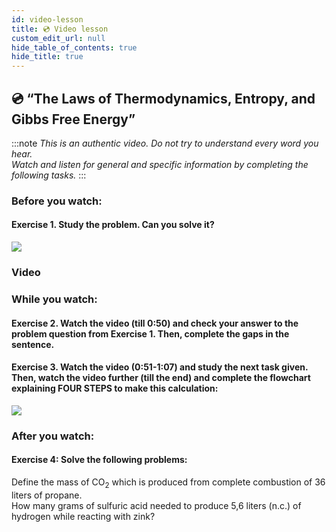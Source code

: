 ```yaml
---
id: video-lesson
title: 💿 Video lesson
custom_edit_url: null
hide_table_of_contents: true
hide_title: true
---
```



## 💿 “The Laws of Thermodynamics, Entropy, and Gibbs Free Energy”

:::note
_This is an authentic video. Do not try to understand every word you hear._  
_Watch and listen for general and specific information by completing the following tasks._
:::

### Before you watch:

#### Exercise 1. Study the problem. Can you solve it?

<img src={carbon} />

### Video

<Player url='https://youtu.be/6KRcO3e36ZU' />

### While you watch:

#### Exercise 2. Watch the video (till 0:50) and check your answer to the problem question from Exercise 1. Then, complete the gaps in the sentence.

<Frame src='https://learningapps.org/watch?v=p3j5omxw321' height='230px' />

#### Exercise 3. Watch the video (0:51-1:07) and study the next task given. Then, watch the video further (till the end) and complete the flowchart explaining FOUR STEPS to make this calculation:

<img src={steps} />

<Frame src='#' height='495px' />

### After you watch:

#### Exercise 4: Solve the following problems: 

Define the mass of CO<sub>2</sub> which is produced from complete combustion of 36 liters of propane.  
How many grams of sulfuric acid needed to produce 5,6 liters (n.c.) of hydrogen while reacting with zink?